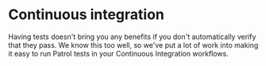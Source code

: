 # Continuous integration

Having tests doesn't bring you any benefits if you don't automatically verify
that they pass. We know this too well, so we've put a lot of work into making it
easy to run Patrol tests in your Continuous Integration workflows.
